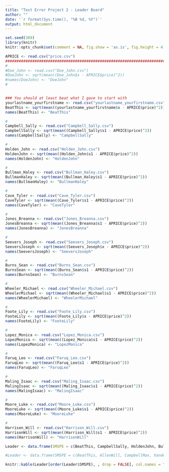 ```yaml
---
title: "Test Error Project 2 - Leader Board"
author: ""
date: '`r format(Sys.time(), "%B %d, %Y")`'
output: html_document
---
```


```r
set.seed(389)
library(knitr)
knitr::opts_chunk$set(comment = NA, fig.show = 'as.is', fig.height = 4, fig.width = 4, prompt = TRUE, highlight = TRUE, tidy = FALSE, warning = FALSE, message = FALSE, tidy.opts=list(blank = TRUE, width.cutoff= 75, cache = TRUE))
```


```r
APRICE <- read.csv("price.csv")
#########################################################################
#
#Doe_John <- read.csv("Doe_John.csv")
#DoeJohn <- sqrt(mean((Doe_John$x - APRICE$price)^2))
#names(DoeJohn) <- "DoeJohn"
#


### You should at least beat what I gave to start with
yourlastname_yourfirstname <- read.csv("yourlastname_yourfirstname.csv")
BeatThis <- sqrt(mean((yourlastname_yourfirstname$x - APRICE$price)^2))
names(BeatThis) <- "BeatThis"

#
Campbell_Sally <- read.csv("Campbell_Sally.csv")
CampbellSally <- sqrt(mean((Campbell_Sally$s1 - APRICE$price)^2))
names(CampbellSally) <- "CampbellSally"

#
Holden_John <- read.csv("Holden_John.csv")
HoldenJohn <- sqrt(mean((Holden_John$s1 - APRICE$price)^2))
names(HoldenJohn) <- "HoldenJohn"

#
Bullman_Haley <- read.csv("Bullman_Haley.csv")
BullmanHaley <- sqrt(mean((Bullman_Haley$s1 - APRICE$price)^2))
names(BullmanHaley) <- "BullmanHaley"

#
Cave_Tyler <- read.csv("Cave_Tyler.csv")
CaveTyler <- sqrt(mean((Cave_Tyler$s1 - APRICE$price)^2))
names(CaveTyler) <- "CaveTyler"

#
Jones_Breanna <- read.csv("Jones_Breanna.csv")
JonesBreanna <- sqrt(mean((Jones_Breanna$s1 - APRICE$price)^2))
names(JonesBreanna) <- "JonesBreanna"

#
Seevers_Joseph <- read.csv("Seevers_Joseph.csv")
SeeversJoseph <- sqrt(mean((Seevers_Joseph$x - APRICE$price)^2))
names(SeeversJoseph) <- "SeeversJoseph"

#
Burns_Sean <- read.csv("Burns_Sean.csv")
BurnsSean <- sqrt(mean((Burns_Sean$s1 - APRICE$price)^2))
names(BurnsSean) <- "BurnsSean"

#
Wheeler_Michael <- read.csv("Wheeler_Michael.csv")
WheelerMichael <- sqrt(mean((Wheeler_Michael$s1 - APRICE$price)^2))
names(WheelerMichael) <- "WheelerMichael"

#
Foote_Lily <- read.csv("Foote_Lily.csv")
FooteLily <- sqrt(mean((Foote_Lily$x - APRICE$price)^2))
names(FooteLily) <- "FooteLily"

#
Lopez_Monica <- read.csv("Lopez_Monica.csv")
LopezMonica <- sqrt(mean((Lopez_Monica$s1 - APRICE$price)^2))
names(LopezMonica) <- "LopezMonica"

#
Faruq_Leo <- read.csv("Faruq_Leo.csv")
FaruqLeo <- sqrt(mean((Faruq_Leo$s1 - APRICE$price)^2))
names(FaruqLeo) <- "FaruqLeo"

#
Maling_Isaac <- read.csv("Maling_Isaac.csv")
MalingIsaac <- sqrt(mean((Maling_Isaac$s1 - APRICE$price)^2))
names(MalingIsaac) <- "MalingIsaac"

#
Moore_Luke <- read.csv("Moore_Luke.csv")
MooreLuke <- sqrt(mean((Moore_Luke$s1 - APRICE$price)^2))
names(MooreLuke) <- "MooreLuke"

#
Harrison_Will <- read.csv("Harrison_Will.csv")
HarrisonWill <- sqrt(mean((Harrison_Will$s1 - APRICE$price)^2))
names(HarrisonWill) <- "HarrisonWill"
```


```r
Leader <- data.frame(SMSPE = c(BeatThis, CampbellSally, HoldenJohn, BullmanHaley, CaveTyler, JonesBreanna, SeeversJoseph, BurnsSean, WheelerMichael, FooteLily, LopezMonica, FaruqLeo, MalingIsaac, MooreLuke, HarrisonWill))
```

```r
#Leader <- data.frame(SMSPE = c(BeatThis, AllenWill, CampbellMax, VandenbergAndrew, DubeWill))
```

```r
knitr::kable(Leader[order(Leader$SMSPE), , drop = FALSE], col.names = "$\\sqrt{MSPE}$", align = "l")
```